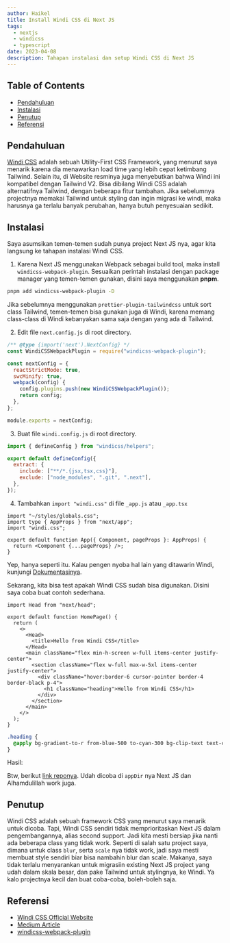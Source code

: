 ```yaml
---
author: Haikel
title: Install Windi CSS di Next JS
tags:
  - nextjs
  - windicss
  - typescript
date: 2023-04-08
description: Tahapan instalasi dan setup Windi CSS di Next JS
---
```


## Table of Contents

- [Pendahuluan](#pendahuluan)
- [Instalasi](#instalasi)
- [Penutup](#penutup)
- [Referensi](#referensi)

## Pendahuluan

[Windi CSS](https://windicss.org/) adalah sebuah Utility-First CSS Framework, yang menurut saya menarik karena dia menawarkan load time yang lebih cepat ketimbang Tailwind. Selain itu, di Website resminya juga menyebutkan bahwa Windi ini kompatibel dengan Tailwind V2. Bisa dibilang Windi CSS adalah alternatifnya Tailwind, dengan beberapa fitur tambahan. Jika sebelumnya projectnya memakai Tailwind untuk styling dan ingin migrasi ke windi, maka harusnya ga terlalu banyak perubahan, hanya butuh penyesuaian sedikit.

## Instalasi

Saya asumsikan temen-temen sudah punya project Next JS nya, agar kita langsung ke tahapan instalasi Windi CSS.

1. Karena Next JS menggunakan Webpack sebagai build tool, maka install `windicss-webpack-plugin`. Sesuaikan perintah instalasi dengan package manager yang temen-temen gunakan, disini saya menggunakan **pnpm**.

```sh
pnpm add windicss-webpack-plugin -D
```

Jika sebelumnya menggunakan `prettier-plugin-tailwindcss` untuk sort class Tailwind, temen-temen bisa gunakan juga di Windi, karena memang class-class di Windi kebanyakan sama saja dengan yang ada di Tailwind.

2. Edit file `next.config.js` di root directory.

```js title="next.config.js"
/** @type {import('next').NextConfig} */
const WindiCSSWebpackPlugin = require("windicss-webpack-plugin");

const nextConfig = {
  reactStrictMode: true,
  swcMinify: true,
  webpack(config) {
    config.plugins.push(new WindiCSSWebpackPlugin());
    return config;
  },
};

module.exports = nextConfig;
```

3. Buat file `windi.config.js` di root directory.

```js title="windi.config.js"
import { defineConfig } from "windicss/helpers";

export default defineConfig({
  extract: {
    include: ["**/*.{jsx,tsx,css}"],
    exclude: ["node_modules", ".git", ".next"],
  },
});
```

4. Tambahkan `import "windi.css"` di file `_app.js` atau `_app.tsx`

```tsx title="pages/_app.tsx"
import "~/styles/globals.css";
import type { AppProps } from "next/app";
import "windi.css";

export default function App({ Component, pageProps }: AppProps) {
  return <Component {...pageProps} />;
}
```

Yep, hanya seperti itu. Kalau pengen nyoba hal lain yang ditawarin Windi, kunjungi [Dokumentasinya](https://windicss.org/guide/).

Sekarang, kita bisa test apakah Windi CSS sudah bisa digunakan. Disini saya coba buat contoh sederhana.

```tsx title="pages/index.tsx"
import Head from "next/head";

export default function HomePage() {
  return (
    <>
      <Head>
        <title>Hello from Windi CSS</title>
      </Head>
      <main className="flex min-h-screen w-full items-center justify-center">
        <section className="flex w-full max-w-5xl items-center justify-center">
          <div className="hover:border-6 cursor-pointer border-4 border-black p-4">
            <h1 className="heading">Hello from Windi CSS</h1>
          </div>
        </section>
      </main>
    </>
  );
}
```

```css title="styles/globals.css"
.heading {
  @apply bg-gradient-to-r from-blue-500 to-cyan-300 bg-clip-text text-center text-center text-4xl font-bold text-transparent;
}
```

Hasil:

<LightboxImage
  src="https://ik.imagekit.io/haikelz/blog/install-windicss-in-nextjs/Screenshot_from_2023-04-07_23-44-02.png?updatedAt=1680885943050"
  alt="Hello from Windi CSS"
/>

Btw, berikut [link reponya](https://github.com/kelz-labs/next-windicss). Udah dicoba di `appDir` nya Next JS dan Alhamdulillah work juga.

## Penutup

Windi CSS adalah sebuah framework CSS yang menurut saya menarik untuk dicoba. Tapi, Windi CSS sendiri tidak memprioritaskan Next JS dalam pengembangannya, alias second support. Jadi kita mesti bersiap jika nanti ada beberapa class yang tidak work. Seperti di salah satu project saya, dimana untuk class `blur`, serta `scale` nya tidak work, jadi saya mesti membuat style sendiri biar bisa nambahin blur dan scale. Makanya, saya tidak terlalu menyarankan untuk migrasiin existing Next JS project yang udah dalam skala besar, dan pake Tailwind untuk stylingnya, ke Windi. Ya kalo projectnya kecil dan buat coba-coba, boleh-boleh saja.

## Referensi

- [Windi CSS Official Website](https://windicss.org/)
- [Medium Article](https://medium.com/frontendweb/how-to-install-windi-css-in-nextjs-54ba43bd83ba)
- [windicss-webpack-plugin](https://github.com/windicss/windicss-webpack-plugin)
